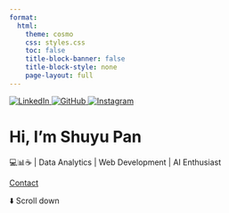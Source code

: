 ```yaml
---
format:
  html:
    theme: cosmo
    css: styles.css
    toc: false
    title-block-banner: false
    title-block-style: none
    page-layout: full
---
```


<!-- Replace the heading with social icons -->
<div class="social-icons">
  <a href="https://www.linkedin.com/in/shuyu-pan-b88144233/" target="_blank">
    <img src="https://cdn.jsdelivr.net/gh/devicons/devicon/icons/linkedin/linkedin-original.svg" alt="LinkedIn" />
  </a>
  <a href="https://github.com/shuyu-pan831" target="_blank">
    <img src="https://cdn.jsdelivr.net/gh/devicons/devicon/icons/github/github-original.svg" alt="GitHub" />
  </a>
  <a href="https://www.instagram.com/shuyu_pan0831?igsh=MWVyc3VzNndrdGQ5Zg%3D%3D&utm_source=qr" target="_blank">
    <img src="https://upload.wikimedia.org/wikipedia/commons/a/a5/Instagram_icon.png" alt="Instagram" />
  </a>
</div>

# Hi, I’m Shuyu Pan

💻📊☕ | Data Analytics | Web Development | AI Enthusiast

[Contact](contact.qmd){.btn}

⬇️ Scroll down



